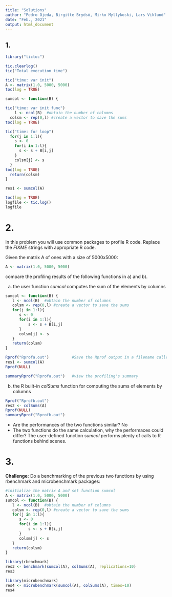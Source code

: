 ```yaml
---
title: "Solutions"
author: "Pedro Ojeda, Birgitte Brydsö, Mirko Myllykoski, Lars Viklund"
date: "Feb., 2021"
output: html_document
---
```


## 1.

```r
library("tictoc")

tic.clearlog()
tic("Total execution time")

tic("time: var init")
A <- matrix(1.0, 5000, 5000)
toc(log = TRUE)

sumcol <- function(B) {

tic("time: var init func")
    l <- ncol(B)  #obtain the number of columns
  colsm <- rep(0,l) #create a vector to save the sums
toc(log = TRUE)

tic("time: for loop")
  for(j in 1:l){  
    s <- 0
    for(i in 1:l){
      s <- s + B[i,j]
    }
    colsm[j] <- s
  }
toc(log = TRUE)
  return(colsm)
}

res1 <- sumcol(A)

toc(log = TRUE)
logfile <- tic.log()
logfile
```

# 2. 

In this problem you will use common packages to profile R code. Replace the *FIXME* strings
with appropriate R code.

Given the matrix A of ones with a size of 5000x5000:

```r
A <- matrix(1.0, 5000, 5000)
```

compare the profiling results of the following functions in a) and b).

a) the user function *sumcol* computes the sum of the elements by columns


```r
sumcol <- function(B) {
   l <- ncol(B)  #obtain the number of columns
   colsm <- rep(0,l) #create a vector to save the sums
   for(j in 1:l){  
      s <- 0
      for(i in 1:l){
          s <- s + B[i,j]
      }
      colsm[j] <- s
   }
   return(colsm)
}

Rprof("Rprofa.out")          #Save the Rprof output in a filename called Rprofa.out
res1 <- sumcol(A)
Rprof(NULL)

summaryRprof("Rprofa.out")   #view the profiling's summary 
```


b) the R built-in *colSums* function for computing the sums of elements by columns

```r
Rprof("Rprofb.out")
res2 <- colSums(A)
Rprof(NULL)
summaryRprof("Rprofb.out") 
```


* Are the performances of the two functions similar? No
* The two functions do the same calculation, why the performaces could differ? The user-defined
function *sumcol* performs plenty of calls to R functions behind scenes.

# 3.

**Challenge:** Do a benchmarking of the previous two functions by using rbenchmark
and microbenchmark packages:

```r
#initialize the matrix A and set function sumcol
A <- matrix(1.0, 5000, 5000)
sumcol <- function(B) {
   l <- ncol(B)  #obtain the number of columns
   colsm <- rep(0,l) #create a vector to save the sums
   for(j in 1:l){  
      s <- 0
      for(i in 1:l){
          s <- s + B[i,j]
      }
      colsm[j] <- s
   }
   return(colsm)
}

library(rbenchmark)
res3 <- benchmark(sumcol(A), colSums(A), replications=10)
res3 

library(microbenchmark)
res4 <- microbenchmark(sumcol(A), colSums(A), times=10)
res4
```